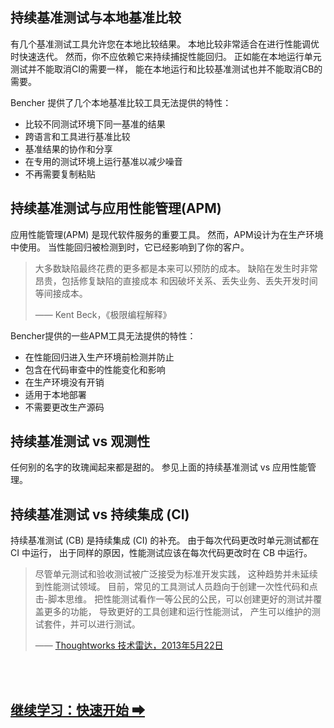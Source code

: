 ## 持续基准测试与本地基准比较

有几个基准测试工具允许您在本地比较结果。
本地比较非常适合在进行性能调优时快速迭代。
然而，你不应依赖它来持续捕捉性能回归。
正如能在本地运行单元测试并不能取消CI的需要一样，
能在本地运行和比较基准测试也并不能取消CB的需要。

Bencher 提供了几个本地基准比较工具无法提供的特性：
- 比较不同测试环境下同一基准的结果
- 跨语言和工具进行基准比较
- 基准结果的协作和分享
- 在专用的测试环境上运行基准以减少噪音
- 不再需要复制粘贴

## 持续基准测试与应用性能管理(APM)

应用性能管理(APM) 是现代软件服务的重要工具。
然而，APM设计为在生产环境中使用。
当性能回归被检测到时，它已经影响到了你的客户。

> 大多数缺陷最终花费的更多都是本来可以预防的成本。
> 缺陷在发生时非常昂贵，包括修复缺陷的直接成本
> 和因破坏关系、丢失业务、丢失开发时间等间接成本。
>
> —— Kent Beck，《极限编程解释》

Bencher提供的一些APM工具无法提供的特性：
- 在性能回归进入生产环境前检测并防止
- 包含在代码审查中的性能变化和影响
- 在生产环境没有开销
- 适用于本地部署
- 不需要更改生产源码

## 持续基准测试 vs 观测性

任何别的名字的玫瑰闻起来都是甜的。
参见上面的持续基准测试 vs 应用性能管理。

## 持续基准测试 vs 持续集成 (CI)

持续基准测试 (CB) 是持续集成 (CI) 的补充。
由于每次代码更改时单元测试都在 CI 中运行，
出于同样的原因，性能测试应该在每次代码更改时在 CB 中运行。

>尽管单元测试和验收测试被广泛接受为标准开发实践，
>这种趋势并未延续到性能测试领域。
>目前，常见的工具测试人员趋向于创建一次性代码和点击-脚本思维。
>把性能测试看作一等公民的公民，可以创建更好的测试并覆盖更多的功能，
>导致更好的工具创建和运行性能测试，
>产生可以维护的测试套件，并可以进行测试。
>
> —— [Thoughtworks 技术雷达，2013年5月22日](https://www.thoughtworks.com/en-us/radar/techniques/performance-testing-as-a-first-class-citizen)

<br/>
<br/>

<h2><a href="/docs/zh/tutorial/quick-start">继续学习：快速开始 ➡</a></h2>
